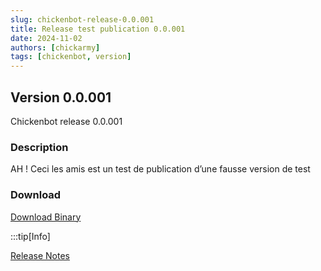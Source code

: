---
slug: chickenbot-release-0.0.001
title: Release test publication 0.0.001
date: 2024-11-02
authors: [chickarmy]
tags: [chickenbot, version]
---

## Version 0.0.001

Chickenbot release 0.0.001

<!-- truncate -->

### Description
AH !
Ceci les amis
est un test de publication
d’une fausse version de test 


### Download
[Download Binary](https://github.com/chickarmy/chickenbot-web/releases/download/0.0.001/package.readme.txt)

:::tip[Info]

[Release Notes](https://github.com/chickarmy/chickenbot-web/releases/tag/0.0.001)

